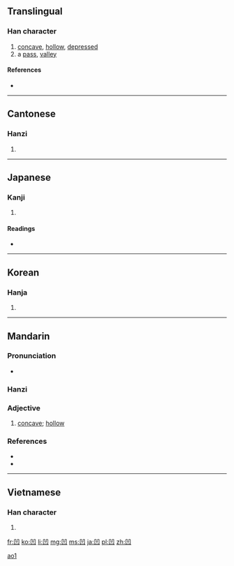==Translingual==

===Han character===
{{Han char|rn=17|rad=凵|as=03|sn=5|four=7777<sub>0</sub>|canj=尸尸山 (SSU)}}

# [[concave]], [[hollow]], [[depressed]]
# a [[pass]], [[valley]]

====References====
* {{Han ref|kx=0135.100|dkj=01810|dj=0301.060|hdz=10308.030|uh=51F9|ud=20985|bh=A557|bd=42327}}

----

==Cantonese==

===Hanzi===
{{yue-hanzi|jyut=|y=[[aau3]], [[nap1]] [[wa1]]}}

# {{defn|lang=yue|sort=凵03}}

----

==Japanese==

===Kanji===
{{ja-kanji|grade=c|rs=凵03}}

# {{defn|lang=ja|sort=凵03}}

====Readings====
* {{ja-readings|on=[[おう]] (ō)|kun=[[くぼむ]] (kubomu), [[くぼみ]] (kubomi)}}

----

==Korean==

===Hanja===
{{ko-hanja|hangeul=요|eumhun=오목할|rv=yo|mr=yo}}

# {{defn|lang=ko|sort=凵03}}

----

==Mandarin==
{{zh-hanzi|凹}}

===Pronunciation===
* {{IPA|[ ao˥˥ ]|lang=cmn}}

===Hanzi===
{{cmn-hanzi|pin=[[āo]] ([[ao1]])|wg=[[ao1|ao<sup>1</sup>]]}}

===Adjective===
{{cmn-adj|ts|pin=āo|pint=ao1|rs=凵03}}

# {{Advanced Mandarin|lang=zh-tw|skey=凵03}} [[concave]]; [[hollow]]

===References===
* {{reference-book | last = Wu | first = Jingrong (ed.) | authorlink =  | coauthors =  | year = 1985 | title = The Pinyin CHINESE-ENGLISH DICTIONARY | language = Mandarin/English | publisher = The Commercial Press | location = Beijing, Hong Kong | id = ISBN 0471867969}}
* {{reference-book | last = Shao | first = Jingmin (ed.) | authorlink =  | coauthors =  | year = 2000 | title = HSK Dictionary (HSK汉语水平考试词典) | language = Mandarin/English | publisher = Huadong Teachers College Publishers | location = Shanghai | id = ISBN 7561720785}}

[[Category:zh-cn:Advanced Mandarin|ao1]]

----

==Vietnamese==

===Han character===
{{vi-hantu|[[ao]]|rs=凵03}}

# {{defn|lang=vi|sort=凵03}}

[[fr:凹]]
[[ko:凹]]
[[li:凹]]
[[mg:凹]]
[[ms:凹]]
[[ja:凹]]
[[pl:凹]]
[[zh:凹]]